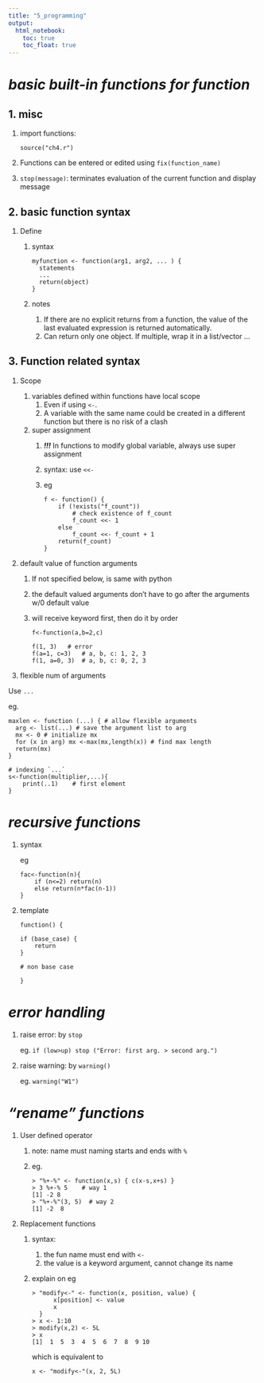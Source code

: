 ---
title: "5_programming"
output: 
  html_notebook:
    toc: true
    toc_float: true
---

# ***basic built-in functions for function***

## 1. **misc**

1. import functions:  

    ```
    source("ch4.r")
    ```
    
1. Functions can be entered or edited using `fix(function_name)`

1. `stop(message)`: terminates evaluation of the current function and display message
  
## 2. **basic function syntax**  

1. Define  

    1. syntax  
  
        ```
        myfunction <- function(arg1, arg2, ... ) {
          statements
          ...
          return(object)
        }
        ```
        
    1. notes
        1. If there are no explicit returns from a function, the value of the last evaluated expression is returned automatically.
        1. Can return only one object. If multiple, wrap it in a list/vector ...
        
## 3. Function related syntax

1. Scope

    1. variables defined within functions have local scope
        1. Even if using `<-`. 
        1. A variable with the same name could be created in a different function but there is no risk of a clash
      
    1. super assignment 
        1. ***!!!*** In functions to modify global variable, always use super assignment
        1. syntax: use `<<-`
        1. eg  
        
            ```
            f <- function() {
                if (!exists("f_count"))
                    # check existence of f_count
                    f_count <<- 1
                else
                    f_count <<- f_count + 1
                return(f_count)
            }
            ```
            
1. default value of function arguments

    1. If not specified below, is same with python
    
    1. the default valued arguments don't have to go after the arguments w/0 default value
    
    1. will receive keyword first, then do it by order
    
        ```
        f<-function(a,b=2,c)
        
        f(1, 3)   # error
        f(a=1, c=3)   # a, b, c: 1, 2, 3
        f(1, a=0, 3)  # a, b, c: 0, 2, 3
        ```
    
1. flexible num of arguments

Use `...`

eg.

```
maxlen <- function (...) { # allow flexible arguments
  arg <- list(...) # save the argument list to arg
  mx <- 0 # initialize mx
  for (x in arg) mx <-max(mx,length(x)) # find max length
  return(mx)
}

# indexing `...`
s<-function(multiplier,...){ 
    print(..1)    # first element
}
```


# ***recursive functions***

1. syntax

    eg
    
    ```
    fac<-function(n){
        if (n<=2) return(n)
        else return(n*fac(n-1))
    }
    ```
    
1. template

    ```
    function() {
    
    if (base_case) {
        return
    }
    
    # non base case
    
    }
    ```
  
# ***error handling***

1. raise error: by `stop`

    eg. ```if (low>up) stop ("Error: first arg. > second arg.")```
    
1. raise warning: by `warning()`

    eg. ```warning("W1")```
    
    
# ***"rename" functions***

1. User defined operator

    1. note: name must naming starts and ends with `%`

    2. eg.
    
        ```
        > "%+-%" <- function(x,s) { c(x-s,x+s) }
        > 3 %+-% 5    # way 1
        [1] -2 8
        > "%+-%"(3, 5)  # way 2
        [1] -2  8
        ```

1. Replacement functions
    1. syntax: 
        1. the fun name must end with `<-`
        1. the value is a keyword argument, cannot change its name
    1. explain on eg
    
        ```
        > "modify<-" <- function(x, position, value) {
              x[position] <- value
              x
          }
        > x <- 1:10
        > modify(x,2) <- 5L
        > x
        [1]  1  5  3  4  5  6  7  8  9 10
        ```
        
        which is equivalent to
        
        ```
        x <- "modify<-"(x, 2, 5L)
        ```


